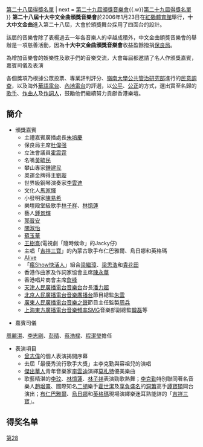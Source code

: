 {{Infobox award
| name     = 第二十八屆十大中文金曲頒獎音樂會
| image    = 
| caption  = 
| date     = {{Start date|2006|1|28}}
| location = {{flag|HKG}}[[紅磡|紅磡]][[香港體育館|香港體育館]]
| host     = [[周麗淇|周麗淇]]、[[李志剛_(香港)|李志剛]]、[[彭晴|彭晴]]、[[蔡浩樑|蔡浩樑]]、[[程潔瑩|程潔瑩]]
| network  = 
| ratings  = 
| previous = [[第二十七屆十大中文金曲得獎名單|第二十七屆]]
| main     = [[十大中文金曲頒獎音樂會|十大中文金曲]]{{.w}}[[第二十八屆十大中文金曲得獎名單|第二十八屆得獎名單]]
| next     = [[第二十九屆十大中文金曲頒獎音樂會|第二十九屆頒獎音樂會]]{{.w}}[[第二十九屆十大中文金曲得獎名單|第二十九屆得獎名單]]
}}
'''第二十八屆十大中文金曲頒獎音樂會'''於2006年1月23日在[[紅磡體育館|紅磡體育館]]舉行，'''十大中文金曲'''進入第二十八屆，大會於頒獎舞台採用了四面台的設計。 

該屆的音樂會除了表楊過去一年各音樂人的卓越成積外，中文金曲頒獎音樂會的舉辦是一項慈善活動，因為'''十大中文金曲頒獎音樂會'''收益盈餘撥捐[[保良局|保良局]]。

為增加音樂會的娛樂性及歌手們的音樂交流，大會每屆都邀請了名人作頒獎嘉賓，嘉賓司儀及表演

各個獎項乃根據公眾投票、專業評判評分、[[嶺南大學_(香港)|嶺南大學]][[公共管治研究部|公共管治研究部]]進行的[[民意調查|民意調查]]，以及海外[[華語電台|華語電台]]、[[內地電台|內地電台]]的評選，以[[公平|公平]]、[[公正|公正]]的方式，選出實至名歸的[[歌手|歌手]]、[[作曲人|作曲人]]及[[作詞人|作詞人]]，鼓勵他們繼續努力貢獻香港樂壇。

==簡介==
*頒獎嘉賓
**主禮嘉賓廣播處長[[朱培慶|朱培慶]]
**保良局主席[[杜偉强|杜偉强]]
**立法會議員[[霍震霆|霍震霆]]
**名嘴[[黃毓民|黃毓民]]
**攀山專家[[鍾建民|鍾建民]]
**奧運金牌得主[[劉璇|劉璇]]
**世界級鋼琴演奏家[[李雲迪|李雲迪]]
**文化人[[馬家輝|馬家輝]]
**小發明家[[陳易希|陳易希]]
**樂壇殿堂級歌手[[林子祥|林子祥]]、[[林憶蓮|林憶蓮]]
**藝人[[鍾景輝|鍾景輝]]
**[[郭晉安|郭晉安]]
**[[關淑怡|關淑怡]]
**[[蘇玉華|蘇玉華]]
**[[王樹熹|王樹熹]](電視劇「隨時候命」的Jacky仔)
**主唱「[[吉祥三寶|吉祥三寶]]」的內蒙古歌手布仁巴雅爾、烏日娜和英格瑪
**[[Alive|Alive]]
**「[[瘋Show快活人|瘋Show快活人]]」組合[[梁繼璋|梁繼璋]]、[[梁思浩|梁思浩]]和[[貴花田|貴花田]]
**香港作曲家及作詞家協會主席[[陳永華_(作曲家)|陳永華]]
**香港唱片商會主席[[詹峰|詹峰]]
**[[天津人民廣播電台|天津人民廣播電台]][[音樂台|音樂台]]台長[[潘力超|潘力超]]
**[[北京人民廣播電台|北京人民廣播電台]][[音樂廣播台|音樂廣播台]]節目總監[[朱雲|朱雲]]
**[[廣東人民廣播電台|廣東人民廣播電台]][[音樂之聲|音樂之聲]]節目主任監製[[周兵|周兵]]
**[[上海東方廣播電台|上海東方廣播電台]][[音樂頻率SMG|音樂頻率SMG]]音樂部副總監[[韓磊|韓磊]]等

*嘉賓司儀
[[周麗淇|周麗淇]]、[[李志剛|李志剛]]、[[彭晴|彭晴]]、[[蔡浩樑|蔡浩樑]]、[[程潔瑩|程潔瑩]]擔任

*表演項目
**[[曾志偉|曾志偉]]的個人表演揭開序幕
**去屆「最優秀流行歌手大獎」主李克勤與容祖兒的演唱
**[[傑出華人|傑出華人]]青年音樂家[[李雲迪|李雲迪]]演繹[[莫札特|莫札特]]優美樂曲
**歌藝精湛的[[李玟|李玟]]、[[林憶蓮|林憶蓮]]、[[林子祥|林子祥]]表演勁歌熱舞；[[李克勤|李克勤]]特別聯同著名音樂人[[趙增熹|趙增熹]]、國際知名[[二胡|二胡]]樂手[[霍世潔|霍世潔]]及[[享負盛名|享負盛名]]的[[洞簫|洞簫]]高手[[譚寶碩|譚寶碩]]同台演出；[[布仁巴雅爾|布仁巴雅爾]]、[[烏日娜|烏日娜]]和[[英格瑪|英格瑪]]現場演繹樂迷耳熟能詳的「[[吉祥三寶|吉祥三寶]]」。

==得奖名单==
{{main|2005年度十大中文金曲得獎名單}}
{{十大中文金曲頒獎音樂會}}
{{十大中文金曲得獎名單}}

{{香港音乐颁奖典礼}}
{{全球流行音乐颁奖典礼}}

[[Category:十大中文金曲|第28]]